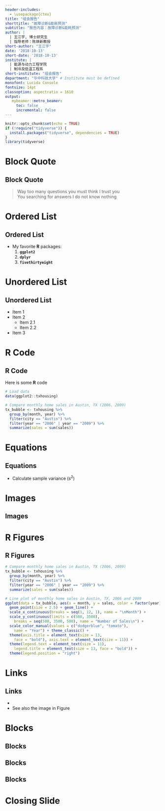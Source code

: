 ```yaml
---
header-includes:
  - \usepackage{ctex}
title: "组会报告"
shorttitle: "故障诊断&能耗预测"
subtitle: "报告内容：故障诊断&能耗预测"
author: |
  | 王江宇, 博士研究生
  | 指导老师：陈焕新教授
short-author: "王江宇"
date: '2018-10-13'
short-date: '2018-10-13'
institute: | 
  | 能源与动力工程学院
  | 制冷及低温工程系
short-institute: "组会报告"
department: "华中科技大学" # Institute must be defined
monofont: Lucida Console
fontsize: 14pt
classoption: aspectratio = 1610
output: 
   mybeamer::metro_beamer:
     toc: false
     incremental: false
---
```


```r
knitr::opts_chunk$set(echo = TRUE)
if (!require("tidyverse")) {
  install.packages("tidyverse", dependencies = TRUE) 
}
library(tidyverse)
```

# Block Quote

## Block Quote

> Way too many questions you must think I trust you  
> You searching for answers I do not know nothing

# Ordered List

## Ordered List
- My favorite **R** packages:
    1. **`ggplot2`**
    2. **`dplyr`**
    3. **`fivethirtyeight`**

# Unordered List

## Unordered List
- Item 1
- Item 2
    - Item 2.1
    - Item 2.2
- Item 3

# R Code

## R Code
Here is some **R** code

\scriptsize
```r
# Load data
data(ggplot2::txhousing)

# Compare monthly home sales in Austin, TX (2006, 2009)
tx_bubble <- txhousing %>% 
  group_by(month, year) %>% 
  filter(city == "Austin") %>% 
  filter(year == "2006" | year == "2009") %>% 
  summarize(sales = sum(sales))
```

# Equations

## Equations
- Calculate sample variance ($s^2$)

\begin{equation}
{s}^{2}=\frac{1}{n-1}\sum{{({X}_{i}-\bar{X})}^{2}}
\label{eq:variance}
\end{equation}

# Images

## Images

\begin{figure}
\begin{center}
\includegraphics[width = 2.5in]{RStudio-Logo-Blue-Gray-250.png}
\caption{RStudio Logo}
\label{rslogo}
\end{center}
\end{figure}

# R Figures

## R Figures
```r
# Compare monthly home sales in Austin, TX (2006, 2009)
tx_bubble <- txhousing %>% 
  group_by(month, year) %>% 
  filter(city == "Austin") %>% 
  filter(year == "2006" | year == "2009") %>% 
  summarize(sales = sum(sales))

# Line plot of monthly home sales in Austin, TX, 2006 and 2009
ggplot(data = tx_bubble, aes(x = month, y = sales, color = factor(year))) +
  geom_point(size = 2.5) + geom_line() + 
  scale_x_continuous(breaks = seq(1, 12, 1), name = "\nMonth") +
  scale_y_continuous(limits = c(500, 3500), 
    breaks = seq(500, 3500, 500), name = "Number of Sales\n") +
  scale_color_manual(values = c("dodgerblue", "tomato"), 
    name = "Year") + theme_classic() +
  theme(axis.title = element_text(size = 13, 
    face = "bold"), axis.text = element_text(size = 11)) + 
  theme(legend.text = element_text(size = 11), 
    legend.title = element_text(size = 13, face = "bold")) + 
  theme(legend.position = "right")
```

# Links

## Links
- \url{http://aaronbaggett.com}
- See also the image in Figure \ref{rslogo}

# Blocks

## Blocks
\begin{block}{Block Title Here}
	\begin{itemize}
		\item point 1
		\item point 2
	\end{itemize}
\end{block}

## Blocks
\begin{alertblock}{Alert Block}
	Highlight important information.
\end{alertblock}

## Blocks
\begin{exampleblock}{Example Block}
	Examples can be good.
\end{exampleblock}

# Closing Slide
